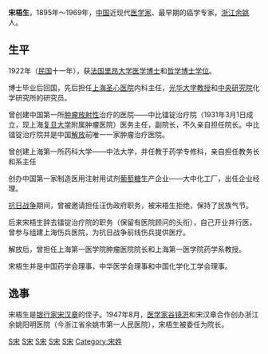 '''宋梧生'''，1895年～1969年，[[中国|中国]]近现代[[医学家|医学家]]、最早期的癌学专家，[[浙江|浙江]][[余姚|余姚]]人。

==生平==

1922年（[[中華民國|民国]]十一年），获[[法国|法国]][[里昂大学|里昂大学]][[医学|医学]][[博士|博士]]和[[哲学|哲学]][[博士|博士]][[学位|学位]]。

博士毕业后回国，先后担任[[上海|上海]][[圣心医院|圣心医院]]内科主任，[[光华大学|光华大学]][[教授|教授]]和[[中央研究院|中央研究院]]化学研究所的研究员。

曾创建中国第一所[[肿瘤|肿瘤]][[放射性|放射性]]治疗的医院——中比镭锭治疗院（1931年3月1日成立，现上海[[复旦大学|复旦大学]]附属肿瘤医院）医务主任，副院长，不久亲自担任院长。中比镭锭治疗院并是中国[[解放|解放]]前唯一一家肿瘤治疗医院。

曾创建上海第一所药科大学——中法大学，并任教于药学专修科，亲自担任教务长和系主任

创办中国第一家制造医用注射用试剂[[葡萄糖|葡萄糖]]生产企业——大中化工厂，出任企业经理。

[[抗日战争|抗日战争]]期间，曾被邀请担任汪伪政府职务，被宋梧生拒绝，保持了民族气节。

后来宋梧生辞去镭锭治疗院的职务（保留有医院顾问的头衔），自己开业并行医，曾参与组建上海伤兵医院，为抗日战争前线伤兵提供医疗。

解放后，曾担任上海第一医学院肿瘤医院院长和上海第一医学院药学系教授。

宋梧生并是中国药学会理事，中华医学会理事和中国化学化工学会理事。

==逸事==

宋梧生是[[银行家|银行家]][[宋汉章|宋汉章]]的侄子。1947年8月，[[医学家|医学家]][[谷镜汧|谷镜汧]]和宋汉章合作创办浙江余姚阳明医院（今浙江省余姚市第一人民医院），宋梧生被委任为院长。

[[Category:中国医学家|S宋]]
[[Category:复旦大学校友|S宋]]
[[Category:余姚人|S宋]]
[[Category:1895年出生|S宋]]
[[Category:1969年逝世|S宋]]
[[Category:宋姓|Category:宋姓]]